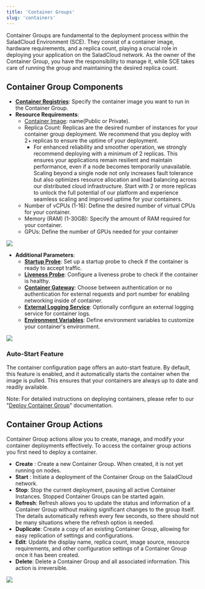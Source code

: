 ```yaml
---
title: 'Container Groups'
slug: 'containers'
---
```


Container Groups are fundamental to the deployment process within the SaladCloud Environment (SCE). They consist of a
container image, hardware requirements, and a replica count, playing a crucial role in deploying your application on the
SaladCloud network. As the owner of the Container Group, you have the responsibility to manage it, while SCE takes care
of running the group and maintaining the desired replica count.

## Container Group Components

- **[Container Registries](/products/sce/container-registries)**: Specify the container image you want to run in the
  Container Group.
- **Resource Requirements**:
  - [Container Image](/products/sce/container-registries): name(Public or Private).
  - Replica Count: Replicas are the desired number of instances for your container group deployment. We recommend that
    you deploy with 2+ replicas to ensure the uptime of your deployment.
    - For enhanced reliability and smoother operation, we strongly recommend deploying with a minimum of 2 replicas.
      This ensures your applications remain resilient and maintain performance, even if a node becomes temporarily
      unavailable. Scaling beyond a single node not only increases fault tolerance but also optimizes resource
      allocation and load balancing across our distributed cloud infrastructure. Start with 2 or more replicas to unlock
      the full potential of our platform and experience seamless scaling and improved uptime for your containers.
  - Number of vCPUs (1-16): Define the desired number of virtual CPUs for your container.
  - Memory (RAM) (1-30GB): Specify the amount of RAM required for your container.
  - GPUs: Define the number of GPUs needed for your container

<img src="/products/sce/images/60f17ed-image.png" />

- **Additional Parameters**:
  - **[Startup Probe](/products/sce/health-probes/startup-probes)**: Set up a startup probe to check if the container is
    ready to accept traffic.
  - **[Liveness Probe](/products/sce/health-probes/liveness-probes)**: Configure a liveness probe to check if the
    container is healthy.
  - **[Container Gateway](/products/sce/networking)**: Choose between authentication or no authentication for external
    requests and port number for enabling networking inside of container.
  - **[External Logging Service](/products/sce/external-logging)**: Optionally configure an external logging service for
    container logs.
  - **[Environment Variables](/products/sce/environment-variables)**: Define environment variables to customize your
    container's environment.

<img src="/products/sce/images/9118a3c-image.png" />

### Auto-Start Feature

The container configuration page offers an auto-start feature. By default, this feature is enabled, and it automatically
starts the container when the image is pulled. This ensures that your containers are always up to date and readily
available.

Note: For detailed instructions on deploying containers, please refer to our
"[Deploy Container Group](/products/sce/quickstart)" documentation.

## Container Group Actions

Container Group actions allow you to create, manage, and modify your container deployments effectively. To access the
container group actions you first need to deploy a container.

- **Create** : Create a new Container Group. When created, it is not yet running on nodes.
- **Start** : Initiate a deployment of the Container Group on the SaladCloud network.
- **Stop**: Stop the current deployment, pausing all active Container Instances. Stopped Container Groups can be started
  again.
- **Refresh**: Refresh allows you to update the status and information of a Container Group without making significant
  changes to the group itself. The details automatically refresh every few seconds, so there should not be many
  situations where the refresh option is needed.
- **Duplicate**: Create a copy of an existing Container Group, allowing for easy replication of settings and
  configurations.
- **Edit**: Update the display name, replica count, image source, resource requirements, and other configuration
  settings of a Container Group once it has been created.
- **Delete**: Delete a Container Group and all associated information. This action is irreversible.

<img src="/products/sce/images/e19a06d-image.png" />
